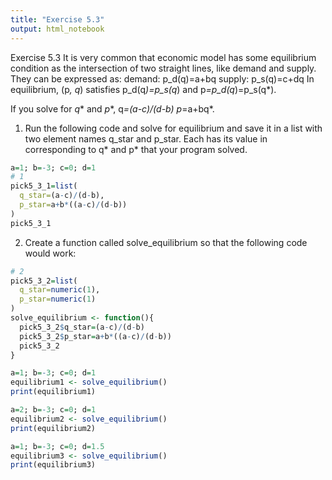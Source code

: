 ---
title: "Exercise 5.3"
output: html_notebook
---

Exercise 5.3 It is very common that economic model has some equilibrium condition as the intersection of two straight lines, like demand and supply. They can be expressed as:
demand: p_d(q)=a+bq
supply: p_s(q)=c+dq
In equilibrium,
(p*, q*) satisfies p_d(q*)=p_s(q*) and p*=p_d(q*)=p_s(q*).

If you solve for $q*$ and $p*$,
q*=(a-c)/(d-b)
p*=a+bq*.

1. Run the following code and solve for equilibrium and save it in a list with two element names q_star and p_star. Each has its value in corresponding to q* and p* that your program solved.
```{r}
a=1; b=-3; c=0; d=1
# 1
pick5_3_1=list(
  q_star=(a-c)/(d-b), 
  p_star=a+b*((a-c)/(d-b))
)
pick5_3_1
```

2. Create a function called solve_equilibrium so that the following code would work:
```{r}
# 2
pick5_3_2=list(
  q_star=numeric(1), 
  p_star=numeric(1)
)
solve_equilibrium <- function(){
  pick5_3_2$q_star=(a-c)/(d-b)
  pick5_3_2$p_star=a+b*((a-c)/(d-b))
  pick5_3_2
}

a=1; b=-3; c=0; d=1
equilibrium1 <- solve_equilibrium()
print(equilibrium1)

a=2; b=-3; c=0; d=1
equilibrium2 <- solve_equilibrium()
print(equilibrium2)

a=1; b=-3; c=0; d=1.5
equilibrium3 <- solve_equilibrium()
print(equilibrium3)
```

